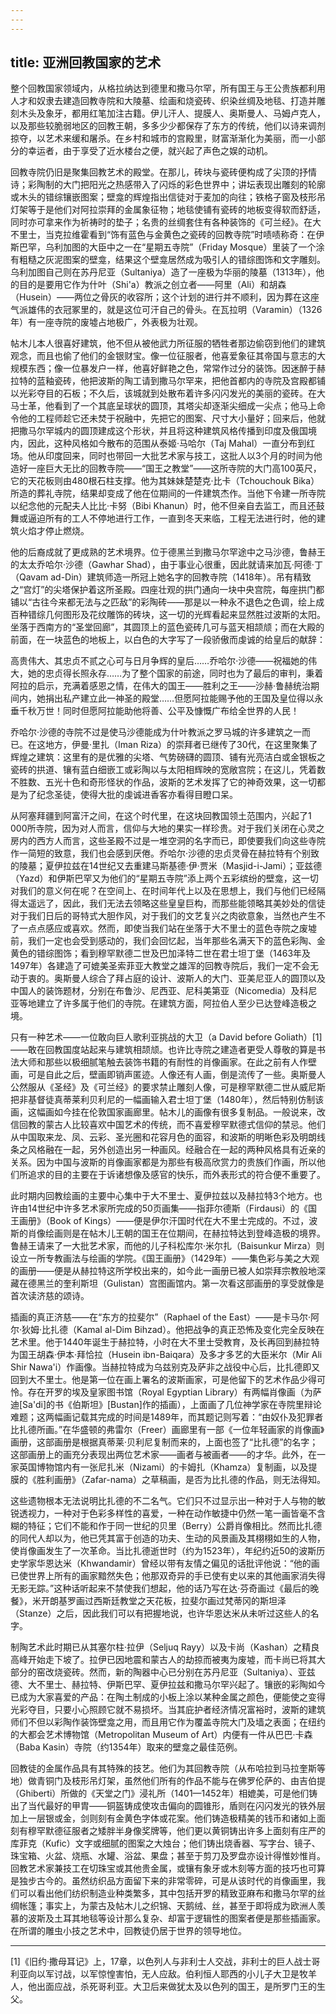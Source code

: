 ```yaml
---
---
---
```

title: 亚洲回教国家的艺术
---




整个回教国家领域内，从格拉纳达到德里和撒马尔罕，所有国王与王公贵族都利用人才和奴隶去建造回教寺院和大陵墓、绘画和烧瓷砖、织染丝绸及地毯、打造并雕刻木头及象牙，都用红笔加注古籍。伊儿汗人、提膜人、奥斯曼人、马姆卢克人，以及那些较脆弱地区的回教王朝，多多少少都保存了东方的传统，他们以诗来调剂掠夺，以艺术来缓和屠杀。在乡村和城市的宫殿里，财富渐渐化为美丽，而一小部分的幸运者，由于享受了近水楼台之便，就兴起了声色之娱的动机。

回教寺院仍旧是聚集回教艺术的殿堂。在那儿，砖块与瓷砖便构成了尖顶的抒情诗；彩陶制的大门把阳光之热感带入了闪烁的彩色世界中；讲坛表现出雕刻的轮廓或木头的错综镶嵌图案；壁龛的辉煌指出信徒对于麦加的向往；铁格子窗及枝形吊灯架等于是他们对阿拉崇拜的金属象征物；地毯使铺有瓷砖的地板变得软而舒适，同时亦可拿来作为祈祷时的垫子；名贵的丝绸套住有各种装饰的《可兰经》。在大不里士，当克拉维霍看到“饰有蓝色与金黄色之瓷砖的回教寺院”时啧啧称奇：在伊斯巴罕，乌利加图的大臣中之一在“星期五寺院”（Friday Mosque）里装了一个涂有粗糙之灰泥图案的壁龛，结果这个壁龛居然成为吸引人的错综图饰和文字雕刻。乌利加图自己则在苏丹尼亚（Sultaniya）造了一座极为华丽的陵墓（1313年），他的目的是要用它作为什叶（Shi'a）教派之创立者——阿里（Ali）和胡森（Husein）——两位之骨灰的收容所；这个计划的进行并不顺利，因为葬在这座气派雄伟的衣冠冢里的，就是这位可汗自己的骨头。在瓦拉明（Varamin）（1326年）有一座寺院的废墟占地极广，外表极为壮观。

帖木儿本人很喜好建筑，他不但从被他武力所征服的牺牲者那边偷窃到他们的建筑观念，而且也偷了他们的金银财宝。像一位征服者，他喜爱象征其帝国与意志的大规模东西；像一位暴发户一样，他喜好鲜艳之色，常常作过分的装饰。因迷醉于赫拉特的蓝釉瓷砖，他把波斯的陶工请到撒马尔罕来，把他首都内的寺院及宫殿都铺以光彩夺目的石板；不久后，该城就到处散布着许多闪闪发光的美丽的瓷砖。在大马士革，他看到了一个其底呈球状的圆顶，其塔尖却逐渐尖细成一尖点；他马上命令他的工程师趁它还未焚于祝融中，先把它的图案、尺寸大小量好；回来后，他就把撒马尔罕城内的圆顶建成这个形状，并且将这种建筑风格传播到印度及俄国境内，因此，这种风格如今散布的范围从泰姬·马哈尔（Taj Mahal）一直分布到红场。他从印度回来，同时也带回一大批艺术家与技工，这批人以3个月的时间为他造好一座巨大无比的回教寺院——“国王之教堂”——这所寺院的大门高100英尺，它的天花板则由480根石柱支撑。他为其妹妹楚楚克·比卡（Tchouchouk Bika）所造的葬礼寺院，结果却变成了他在位期间的一件建筑杰作。当他下令建一所寺院以纪念他的元配夫人比比·卡努（Bibi Khanun）时，他不但亲自去监工，而且还鼓舞或逼迫所有的工人不停地进行工作，一直到冬天来临，工程无法进行时，他的建筑火焰才停止燃烧。

他的后裔成就了更成熟的艺术境界。位于德黑兰到撒马尔罕途中之马沙德，鲁赫王的太太乔哈尔·沙德（Gawhar Shad），由于事业心很重，因此就请来加瓦·阿德·丁（Qavam ad-Din）建筑师造一所冠上她名字的回教寺院（1418年）。吊有精致之“宫灯”的尖塔保护着这所圣殿。四座壮观的拱门通向一块中央宫院，每座拱门都铺以“古往今来都无法与之匹敌”的彩陶砖——那是以一种永不退色之色调，绘上成百种错综几何图形及花纹雕饰的砖块，这一切的光辉看起来显然胜过波斯的太阳。坐落于西南方的“圣堂回廊”，其圆顶上的蓝色瓷砖几可与蓝天相颉颃；而在大殿的前面，在一块蓝色的地板上，以白色的大字写了一段骄傲而虔诚的给皇后的献辞：

高贵伟大、其忠贞不贰之心可与日月争辉的皇后……乔哈尔·沙德——祝福她的伟大，她的忠贞得长照永存……为了整个国家的前途，同时也为了最后的审判，秉着阿拉的启示，充满着感恩之情，在伟大的国王——胜利之王——沙赫·鲁赫统治期间内，她捐出私产建立此一神圣的殿堂……但愿阿拉能赐予他的王国及皇位得以永垂千秋万世！同时但愿阿拉能助他将善、公平及慷慨广布给全世界的人民！



乔哈尔·沙德的寺院不过是使马沙德能成为什叶教派之罗马城的许多建筑之一而已。在这地方，伊曼·里扎（Iman Riza）的崇拜者已继传了30代，在这里聚集了辉煌之建筑：这里有的是优雅的尖塔、气势磅礴的圆顶、铺有光亮洁白或金银板之瓷砖的拱道、镶有蓝白细嵌工或彩陶以与太阳相辉映的宽敞宫院；在这儿，凭着数不胜数、五光十色和奇形怪状的作品，波斯的艺术发挥了它的神奇效果，这一切都是为了纪念圣徒，使得大批的虔诚进香客亦看得目瞪口呆。

从阿塞拜疆到阿富汗之间，在这个时代里，在这块回教国领土范围内，兴起了1 000所寺院，因为对人而言，信仰与大地的果实一样珍贵。对于我们关闭在心灵之房内的西方人而言，这些圣殿不过是一堆空洞的名字而已，即使要我们向这些寺院作一简短的致意，我们也会感到厌倦。乔哈尔·沙德的忠贞灵骨在赫拉特有个别致的陵墓；夏伊拉兹在14世纪又去重建马斯基德·伊·贾米（Masjid-i-Jami）；亚兹德（Yazd）和伊斯巴罕又为他们的“星期五寺院”添上两个五彩缤纷的壁龛，这一切对我们的意义何在呢？在空间上、在时间年代上以及在思想上，我们与他们已经隔得太遥远了，因此，我们无法去领略这些皇皇巨构，而那些能领略其美妙处的信徒对于我们日后的哥特式大胆作风，对于我们的文艺复兴之肉欲意象，当然也产生不了一点点感应或喜欢。然而，即使当我们站在坐落于大不里士的蓝色寺院之废墟前，我们一定也会受到感动的，我们会回忆起，当年那些名满天下的蓝色彩陶、金黄色的错综图饰；看到穆罕默德二世及巴加泽特二世在君士坦丁堡（1463年及1497年）各建造了可媲美圣索菲亚大教堂之雄浑的回教寺院后，我们一定不会无动于衷的。奥斯曼人综合了拜占庭的设计、波斯人的大门、亚美尼亚人的圆顶以及中国人的装饰题材，分别在布鲁沙、尼西亚、尼科美第亚（Nicomedia）及科尼亚等地建立了许多属于他们的寺院。在建筑方面，阿拉伯人至少已达登峰造极之境。

只有一种艺术——一位敢向巨人歌利亚挑战的大卫（a David before Goliath）[1]——敢在回教国度站起来与建筑相颉颃。也许比寺院之建造者更受人尊敬的算是书法大师和那些以极细腻笔触去装饰书籍的有耐性的肖像画家。在此之前有人作壁画，可是自此之后，壁画即销声匿迹。人像还有人画，倒是流传了一些。奥斯曼人公然服从《圣经》及《可兰经》的要求禁止雕刻人像，可是穆罕默德二世从威尼斯把非基督徒真蒂莱利贝利尼的一幅画输入君士坦丁堡（1480年），然后特别仿制该画，这幅画如今挂在伦敦国家画廊里。帖木儿的画像有很多复制品。一般说来，改信回教的蒙古人比较喜欢中国艺术的传统，而不喜爱穆罕默德式信仰的禁忌。他们从中国取来龙、凤、云彩、圣光圈和花容月色的面容，和波斯的明晰色彩及明朗线条之风格融在一起，另外创造出另一种画风。经融合在一起的两种风格具有近亲的关系。因为中国与波斯的肖像画家都是为那些有极高欣赏力的贵族们作画，所以他们所追求的目的主要在于诉诸想像及感官的快乐，而外表形式的符合便不重要了。

此时期内回教绘画的主要中心集中于大不里士、夏伊拉兹以及赫拉特3个地方。也许由14世纪中许多艺术家所完成的50页画集——指菲尔德斯（Firdausi）的《国王画册》（Book of Kings）——便是伊尔汗国时代在大不里士完成的。不过，波斯的肖像绘画则是在帖木儿王朝的国王在位期间，在赫拉特达到登峰造极的境界。鲁赫王请来了一大批艺术家，而他的儿子科松库尔·米尔扎（Baisunkur Mirza）则设立一所专教画法与绘画的学院。《国王画册》（1429年）——集色彩与美之大观的画册——便是从赫拉特这所学校出来的，如今此一画册已被人如崇拜宗教般地深藏在德黑兰的奎利斯坦（Gulistan）宫图画馆内。第一次看这部画册的享受就像是首次读济慈的颂诗。

插画的真正济慈——在“东方的拉斐尔”（Raphael of the East）——是卡马尔·阿尔·狄姆·比扎德（Kamal al-Dim Bihzad）。他把战争的真正恐怖及变化完全反映在艺术里。他于1440年诞生于赫拉特，小时在大不里士受教育，及长再回到赫拉特为国王胡森·伊本·拜恰拉（Husein ibn-Baiqara）及多才多艺的大臣米尔（Mir Ali Shir Nawa'i）作画像。当赫拉特成为乌兹别克及萨非之战役中心后，比扎德即又回到大不里士。他是第一位在画上署名的波斯画家，可是他留下的艺术作品少得可怜。存在开罗的埃及皇家图书馆（Royal Egyptian Library）有两幅肖像画（为萨迪[Sa'di]的书《伯斯坦》[Bustan]作的插画），上面画了几位神学家在寺院里辩论难题；这两幅画记载其完成的时间是1489年，而其题记则写着：“由奴仆及犯罪者比扎德所画。”在华盛顿的弗雷尔（Freer）画廊里有一部《一位年轻画家的肖像画》画册，这部画册是根据真蒂莱·贝利尼复制而来的，上面也签了“比扎德”的名字；这部画册上的画充分表现出两位艺术家——画者与被画者——的才华。此外，在一家英国博物馆内有一张尼扎米（Nizami）的卡姆扎（Khamza）复制画，以及提膜的《胜利画册》（Zafar-nama）之草稿画，是否为比扎德的作品，则无法得知。

这些遗物根本无法说明比扎德的不二名气。它们只不过显示出一种对于人与物的敏锐透视力，一种对于色彩多样性的喜爱，一种在动作敏捷中仍然一笔一画皆毫不含糊的特征；它们不能和作于同一世纪的贝里（Berry）公爵肖像相比。然而比扎德的同代人却以为，他已凭其富于创造的功夫、生动的风景画及其栩栩如生的人物，使肖像画发生了一次革命。当比扎德逝世时（约为1523年），年纪约近50的波斯历史学家华恩达米（Khwandamir）曾经以带有友情之偏见的话批评他说：“他的画已使世界上所有的画家黯然失色；他那双奇异的手已使有史以来的其他画家消失得无影无踪。”这种话听起来不禁使我们想起，他的话乃写在达·芬奇画过《最后的晚餐》，米开朗基罗画过西斯廷教堂之天花板，拉斐尔画过梵蒂冈的斯坦泽（Stanze）之后，因此我们可以有把握地说，也许华恩达米从未听过这些人的名字。

制陶艺术此时期已从其塞尔柱·拉伊（Seljuq Rayy）以及卡尚（Kashan）之精良高峰开始走下坡了。拉伊已因地震和蒙古人的劫掠而被夷为废墟，而卡尚已将其大部分的窑改烧瓷砖。然而，新的陶器中心已分别在苏丹尼亚（Sultaniya）、亚兹德、大不里士、赫拉特、伊斯巴罕、夏伊拉兹和撒马尔罕兴起了。镶嵌的彩陶如今已成为大家喜爱的产品：在陶土制成的小板上涂以某种金属之颜色，便能使之变得光彩夺目，只要小心照顾它就不易损坏。当其庇护者经济情况富裕时，波斯的建筑师们不但以彩陶作装饰壁龛之用，而且用它作为覆盖寺院大门及墙之表面；在纽约的大都会艺术博物馆（Metropolitan Museum of Art）内便有一件从巴巴·卡森（Baba Kasin）寺院（约1354年）取来的壁龛之最佳范例。

回教徒的金属作品具有其特殊的技艺。他们为其回教寺院（从布哈拉到马拉奎斯等地）做青铜门及枝形吊灯架，虽然他们所有的作品不能与在佛罗伦萨的、由吉伯提（Ghiberti）所做的《天堂之门》浸礼所（1401—1452年）相媲美，可是他们铸出了当代最好的甲胄——铜盔铸成使攻击偏向的圆锥形，盾则在闪闪发光的铁外层加上一层银或金，剑则刻有金黄色字体或花案。他们铸造极精美的钱币和诸如上面刻有穆罕默德征服者之矮胖半身像奖牌等，他们更以黄铜铸出许多上面刻有庄严的库菲克（Kufic）文字或细腻的图案之大烛台；他们铸出烧香器、写字台、镜子、珠宝箱、火盆、烧瓶、水罐、浴盆、果盘；甚至于剪刀及罗盘亦设计得惟妙惟肖。回教艺术家兼技工在切珠宝或其他贵金属，或镶有象牙或木刻等方面的技巧也可算是独步古今的。虽然纺织品方面留下来的非常零碎，可是从该时代的肖像画里，我们可以看出他们纺织制造业种类繁多，其中包括开罗的精致亚麻布和撒马尔罕的丝绸帐篷；事实上，为蒙古及帖木儿之织锦、天鹅绒、丝，甚至于即将成为欧洲人羡慕的波斯及土耳其地毯等设计那么复杂、却富于逻辑性的图案者便是那些插画家。在所谓的雕虫小技之艺术中，回教徒仍居于世界的领导地位。



* * *



[1]《旧约·撒母耳记》上，17章，以色列人与非利士人交战，非利士的巨人战士哥利亚向以军讨战，以军惊惶害怕，无人应敌。伯利恒人耶西的小儿子大卫是牧羊人，他出面应战，杀死哥利亚。大卫后来做犹太及以色列的国王，是所罗门王的生父。